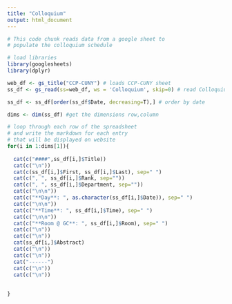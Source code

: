 ```yaml
---
title: "Colloquium"
output: html_document
---
```



```r
# This code chunk reads data from a google sheet to 
# populate the colloquium schedule

# load libraries
library(googlesheets)
library(dplyr)

web_df <- gs_title("CCP-CUNY") # loads CCP-CUNY sheet
ss_df <- gs_read(ss=web_df, ws = 'Colloquium', skip=0) # read Colloquium tab

ss_df <- ss_df[order(ss_df$Date, decreasing=T),] # order by date

dims <- dim(ss_df) #get the dimensions row,column

# loop through each row of the spreadsheet
# and write the markdown for each entry
# that will be displayed on website
for(i in 1:dims[1]){
  
  cat(c("####",ss_df[i,]$Title))
  cat(c("\n"))
  cat(c(ss_df[i,]$First, ss_df[i,]$Last), sep=" ")
  cat(c(", ", ss_df[i,]$Rank, sep=""))
  cat(c(", ", ss_df[i,]$Department, sep=""))
  cat(c("\n\n"))
  cat(c("**Day**: ", as.character(ss_df[i,]$Date)), sep=" ")
  cat(c("\n\n"))
  cat(c("**Time**: ", ss_df[i,]$Time), sep=" ")
  cat(c("\n\n"))
  cat(c("**Room @ GC**: ", ss_df[i,]$Room), sep=" ")
  cat(c("\n"))
  cat(c("\n"))
  cat(ss_df[i,]$Abstract)
  cat(c("\n"))
  cat(c("\n"))
  cat("------")
  cat(c("\n"))
  cat(c("\n"))
  
  
}



```


